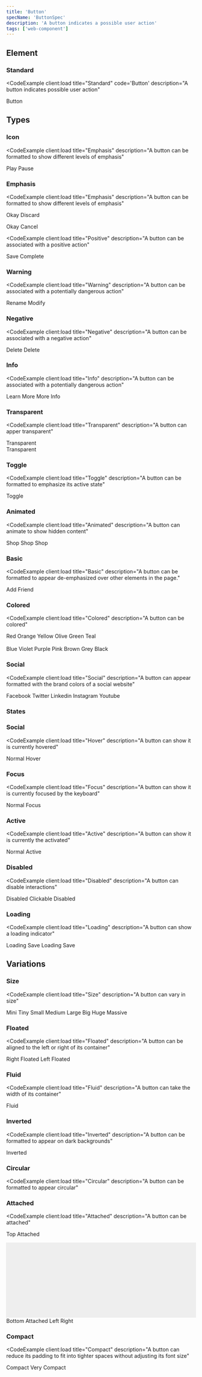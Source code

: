 ```yaml
---
title: 'Button'
specName: 'ButtonSpec'
description: 'A button indicates a possible user action'
tags: ['web-component']
---
```



## Element

### Standard
<CodeExample client:load
  title="Standard"
  code='<ui-button>Button</ui-button>'
  description="A button indicates possible user action"
>
  <UIButton client:load>Button</UIButton>
</CodeExample>

## Types

### Icon
<CodeExample client:load
  title="Emphasis"
  description="A button can be formatted to show different levels of emphasis"
>
  <UIButton client:visible icon="play">Play</UIButton>
  <UIButton client:visible icon="pause">Pause</UIButton>
</CodeExample>

### Emphasis
<CodeExample client:load
  title="Emphasis"
  description="A button can be formatted to show different levels of emphasis"
>
  <UIButton client:visible primary>Okay</UIButton>
  <UIButton client:visible>Discard</UIButton>
</CodeExample>

<CodeExample client:load>
  <UIButton client:visible secondary>Okay</UIButton>
  <UIButton client:visible>Cancel</UIButton>
</CodeExample>


<CodeExample client:load
  title="Positive"
  description="A button can be associated with a positive action"
>
  <UIButton client:visible positive>Save</UIButton>
  <UIButton client:visible subtle-positive icon="check">Complete</UIButton>
</CodeExample>

### Warning
<CodeExample client:load
  title="Warning"
  description="A button can be associated with a potentially dangerous action"
>
  <UIButton client:visible warning>Rename</UIButton>
  <UIButton client:visible subtle-warning icon="edit">Modify</UIButton>
</CodeExample>

### Negative
<CodeExample client:load
  title="Negative"
  description="A button can be associated with a negative action"
>
  <UIButton client:visible negative>Delete</UIButton>
  <UIButton client:visible subtle-negative icon="alert circle">Delete</UIButton>
</CodeExample>

### Info
<CodeExample client:load
  title="Info"
  description="A button can be associated with a potentially dangerous action"
>
  <UIButton client:visible info>Learn More</UIButton>
  <UIButton client:visible subtle-info icon="info">More Info</UIButton>
</CodeExample>

### Transparent
<CodeExample client:load
  title="Transparent"
  description="A button can apper transparent"
>
  <div class="transparent segments">
    <div class="light segment">
      <UIButton client:visible transparent>Transparent</UIButton>
    </div>
    <div class="dark segment">
      <UIButton client:visible inverted transparent>Transparent</UIButton>
    </div>
  </div>
</CodeExample>

### Toggle
<CodeExample client:load
  title="Toggle"
  description="A button can be formatted to emphasize its active state"
>
  <UIButton client:visible toggle>Toggle</UIButton>
</CodeExample>

### Animated
<CodeExample client:load
  title="Animated"
  description="A button can animate to show hidden content"
>
  <UIButton client:visible animated>
    <span slot="visible">
      <ui-icon icon="shopping cart"></ui-icon>
    </span>
    <span slot="hidden">Shop</span>
  </UIButton>

  <UIButton client:visible vertical-animated>
    <span slot="visible">
      <ui-icon icon="shopping cart"></ui-icon>
    </span>
    <span slot="hidden">Shop</span>
  </UIButton>

  <UIButton client:visible fade-animated>
    <span slot="visible">
      <ui-icon icon="shopping cart"></ui-icon>
    </span>
    <span slot="hidden">Shop</span>
  </UIButton>
</CodeExample>

### Basic
<CodeExample client:load
  title="Basic"
  description="A button can be formatted to appear de-emphasized over other elements in the page."
>
<UIButton client:visible basic icon="user">Add Friend</UIButton>
</CodeExample>

### Colored
<CodeExample client:load
  title="Colored"
  description="A button can be colored"
>
  <UIButton client:visible red>Red</UIButton>
  <UIButton client:visible orange>Orange</UIButton>
  <UIButton client:visible yellow>Yellow</UIButton>
  <UIButton client:visible olive>Olive</UIButton>
  <UIButton client:visible green>Green</UIButton>
  <UIButton client:visible teal>Teal</UIButton>
  <br/><br/>
  <UIButton client:visible blue>Blue</UIButton>
  <UIButton client:visible violet>Violet</UIButton>
  <UIButton client:visible purple>Purple</UIButton>
  <UIButton client:visible pink>Pink</UIButton>
  <UIButton client:visible brown>Brown</UIButton>
  <UIButton client:visible grey>Grey</UIButton>
  <UIButton client:visible black>Black</UIButton>
</CodeExample>

### Social
<CodeExample client:load
  title="Social"
  description="A button can appear formatted with the brand colors of a social website"
>
  <UIButton client:visible icon="facebook" facebook>Facebook</UIButton>
  <UIButton client:visible icon="twitter" twitter>Twitter</UIButton>
  <UIButton client:visible icon="linkedin" linkedin>Linkedin</UIButton>
  <UIButton client:visible icon="instagram" instagram>Instagram</UIButton>
  <UIButton client:visible icon="youtube" youtube>Youtube</UIButton>
</CodeExample>

### States

### Social
<CodeExample client:load
  title="Hover"
  description="A button can show it is currently hovered"
>
  <UIButton client:visible>Normal</UIButton>
  <UIButton client:visible hover>Hover</UIButton>
</CodeExample>

### Focus
<CodeExample client:load
  title="Focus"
  description="A button can show it is currently focused by the keyboard"
>
  <UIButton client:visible>Normal</UIButton>
  <UIButton client:visible focus>Focus</UIButton>
</CodeExample>

### Active
<CodeExample client:load
  title="Active"
  description="A button can show it is currently the activated"
>
  <UIButton client:visible>Normal</UIButton>
  <UIButton client:visible active>Active</UIButton>
</CodeExample>

### Disabled
<CodeExample client:load
  title="Disabled"
  description="A button can disable interactions"
>
  <UIButton client:visible disabled>Disabled</UIButton>
  <UIButton client:visible clickable-disabled>Clickable Disabled</UIButton>
</CodeExample>

### Loading
<CodeExample client:load
  title="Loading"
  description="A button can show a loading indicator"
>
  <UIButton client:visible loading>Loading</UIButton>
  <UIButton client:visible loading icon="save">Save</UIButton>
  <UIButton client:visible primary loading>Loading</UIButton>
  <UIButton client:visible primary loading icon="save">Save</UIButton>
</CodeExample>

## Variations

### Size
<CodeExample client:load
  title="Size"
  description="A button can vary in size"
>
  <UIButton client:visible mini>Mini</UIButton>
  <UIButton client:visible tiny>Tiny</UIButton>
  <UIButton client:visible small>Small</UIButton>
  <UIButton client:visible>Medium</UIButton>
  <UIButton client:visible large>Large</UIButton>
  <UIButton client:visible big>Big</UIButton>
  <UIButton client:visible huge>Huge</UIButton>
  <UIButton client:visible massive>Massive</UIButton>
</CodeExample>

### Floated
<CodeExample client:load
  title="Floated"
  description="A button can be aligned to the left or right of its container"
>
  <UIButton client:visible right-floated>Right Floated</UIButton>
  <UIButton client:visible left-floated>Left Floated</UIButton>
</CodeExample>

### Fluid
<CodeExample client:load
  title="Fluid"
  description="A button can take the width of its container"
>
  <UIButton client:visible fluid>Fluid</UIButton>
</CodeExample>

### Inverted
<CodeExample client:load
  title="Inverted"
  description="A button can be formatted to appear on dark backgrounds"
>
  <UIButton client:visible inverted>Inverted</UIButton>
</CodeExample>

### Circular
<CodeExample client:load
  title="Circular"
  description="A button can be formatted to appear circular"
>
  <UIButton client:visible circular icon="plus"></UIButton>
</CodeExample>

### Attached
<CodeExample client:load
  title="Attached"
  description="A button can be attached"
>
<UIButton client:visible top-attached>Top Attached</UIButton>
  <div style="
      border-left: 1px solid var(--border-color);
      height: 200px;
      background-color: #EEE;
      border-right: 1px solid var(--border-color);
      margin: 0px -1px;"></div>
  <UIButton client:visible bottom-attached>Bottom Attached</UIButton>
</CodeExample>

<CodeExample client:load>
  <UIButton client:visible left-attached>Left</UIButton>
  <UIButton client:visible right-attached>Right</UIButton>
</CodeExample>

### Compact
<CodeExample client:load
  title="Compact"
  description="A button can reduce its padding to fit into tighter spaces without adjusting its font size"
>
  <UIButton client:visible compact>Compact</UIButton>
  <UIButton client:visible very-compact>Very Compact</UIButton>
</CodeExample>
